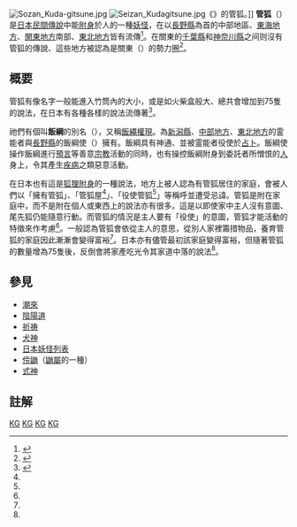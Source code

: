 [[File:Sozan_Kuda-gitsune.jpg|right]]
[[File:Seizan_Kudagitsune.jpg|right]]《{{link-ja|甲子夜話|甲子夜話}}》的管狐。]]
'''管狐'''（{{lang-ja|'''くだぎつね'''}}）是[[日本|日本]][[民間傳說|民間傳說]]中能[[附身|附身]]於人的一種[[妖怪|妖怪]]，在以[[長野縣|長野縣]]為首的中部地區、[[東海地方|東海地方]]、[[関東地方|関東地方]]南部、[[東北地方|東北地方]]皆有流傳<ref>{{Cite book|author=石塚尊俊|title=日本の憑きもの 俗信は今も生きている|year=1977|publisher=[[未來社|未來社]]|pages=22-23頁|isbn=978-4624200015|language=ja}}</ref>。在關東的[[千葉縣|千葉縣]]和[[神奈川縣|神奈川縣]]之间则沒有管狐的傳說、這些地方被認為是關東{{link-ja|尾先狐|オサキ}}（{{lang-ja|'''オサキ'''}}）的勢力圈<ref name="ishizuka">{{Cite book|title=日本の憑きもの 俗信は今も生きている|pages=28-34頁|isbn=978-4624200015|language=ja}}</ref>。

== 概要 ==
管狐有像名字一般能進入竹筒內的大小，或是如火柴盒般大、總共會增加到75隻的說法，在日本有各種各樣的說法流傳著<ref name="shinko">{{Cite book|author=宮本袈裟雄他|editor=[[桜井徳太郎|桜井徳太郎]]編|title=民間信仰辞典|year=1980|publisher=[[東京堂出版|東京堂出版]]|pages=103-104頁|isbn=978-4-490-10137-9|language=ja}}</ref>。

祂們有個叫'''飯綱'''的別名（{{lang|ja|いづな}}），又稱[[飯繩權現|飯繩權現]]。為[[新潟縣|新潟縣]]、[[中部地方|中部地方]]、[[東北地方|東北地方]]的霊能者與[[長野縣|長野縣]]的飯綱使（{{lang|ja|いづなつかい}}）擁有。飯綱具有神通、並被霊能者役使於[[占卜|占卜]]。飯綱使操作飯綱進行[[預言|預言]]等善意[[宗教|宗教]]活動的同時，也有操控飯綱附身到委託者所憎恨的[[人|人]]身上，令其產生[[疾病|疾病]]之類惡意活動。

在日本也有這是[[狐狸附身|狐狸附身]]的一種說法，地方上被人認為有管狐居住的家庭，會被人們以「擁有管狐」、「管狐屋<ref name="ishizuka" />」、「役使管狐<ref name="ishizuka" />」等稱呼並遭受忌諱。管狐是附在家庭中，而不是附在個人或東西上的說法亦有很多。這是以即使家中主人沒有意圖、尾先狐仍能隨意行動。而管狐的情況是主人要有「役使」的意圖，管狐才能活動的特徵來作考慮<ref name="ishizuka" />。一般認為管狐會依從主人的意思，從別人家裡籌措物品，養育管狐的家庭因此漸漸會變得富裕<ref name="shinko" />。日本亦有儘管最初該家庭變得富裕，但隨著管狐的數量增為75隻後，反倒會將家產吃光令其家道中落的說法<ref name="ishizuka" />。

== 參見 ==
* [[潮來|潮來]]
* [[陰陽道|陰陽道]]
* [[祈祷|祈祷]]
* [[犬神|犬神]]
* [[日本妖怪列表|日本妖怪列表]]
* [[伶鼬|伶鼬]]（[[鼬屬|鼬屬]]的一種）
* [[式神|式神]]

== 註解 ==
{{Reflist}}

[[Category:妖狐|KG]]
[[Category:日本民間信仰|KG]]
[[Category:附身物|KG]]
[[Category:日本妖怪小作品|KG]]